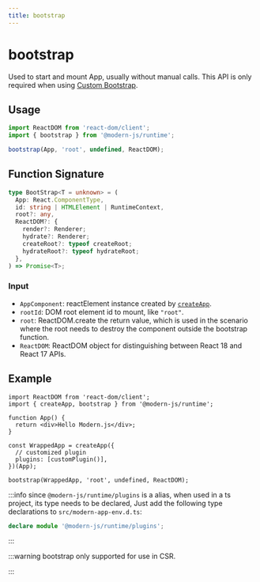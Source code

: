 ```yaml
---
title: bootstrap
---
```

# bootstrap

Used to start and mount App, usually without manual calls. This API is only required when using [Custom Bootstrap](/guides/concept/entries#custom-bootstrap).

## Usage

```ts
import ReactDOM from 'react-dom/client';
import { bootstrap } from '@modern-js/runtime';

bootstrap(App, 'root', undefined, ReactDOM);
```

## Function Signature

```ts
type BootStrap<T = unknown> = (
  App: React.ComponentType,
  id: string | HTMLElement | RuntimeContext,
  root?: any,
  ReactDOM?: {
    render?: Renderer;
    hydrate?: Renderer;
    createRoot?: typeof createRoot;
    hydrateRoot?: typeof hydrateRoot;
  },
) => Promise<T>;
```

### Input

- `AppComponent`: reactElement instance created by [`createApp`](./create-app).
- `rootId`: DOM root element id to mount, like `"root"`.
- `root`: ReactDOM.create the return value, which is used in the scenario where the root needs to destroy the component outside the bootstrap function.
- `ReactDOM`: ReactDOM object for distinguishing between React 18 and React 17 APIs.

## Example

```tsx
import ReactDOM from 'react-dom/client';
import { createApp, bootstrap } from '@modern-js/runtime';

function App() {
  return <div>Hello Modern.js</div>;
}

const WrappedApp = createApp({
  // customized plugin
  plugins: [customPlugin()],
})(App);

bootstrap(WrappedApp, 'root', undefined, ReactDOM);
```

:::info
since `@modern-js/runtime/plugins` is a alias, when used in a ts project, its type needs to be declared, Just add the following type declarations to `src/modern-app-env.d.ts`:

```ts
declare module '@modern-js/runtime/plugins';
```

:::

:::warning
bootstrap only supported for use in CSR.

:::
